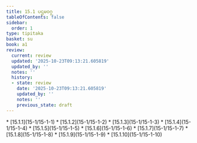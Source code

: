 ```yaml
---
title: 15.1 ပဌမဝဂ္ဂ
tableOfContents: false
sidebar:
  order: 1
type: tipitaka
basket: su
book: a1
review:
  current: review
  updated: '2025-10-23T09:13:21.605819'
  updated_by: ''
  notes: ''
  history:
  - state: review
    date: '2025-10-23T09:13:21.605819'
    updated_by: ''
    notes: ''
    previous_state: draft
---
```



<ReviewStatus review={frontmatter.review} showDetails={true} />

<HypothesisAnnotation frontmatter={frontmatter} />

<DynamicBreadcrumb />



<TableOfContents book="a1" section="15.1">
* [15.1.1](15-1/15-1-1)
* [15.1.2](15-1/15-1-2)
* [15.1.3](15-1/15-1-3)
* [15.1.4](15-1/15-1-4)
* [15.1.5](15-1/15-1-5)
* [15.1.6](15-1/15-1-6)
* [15.1.7](15-1/15-1-7)
* [15.1.8](15-1/15-1-8)
* [15.1.9](15-1/15-1-9)
* [15.1.10](15-1/15-1-10)
</TableOfContents>